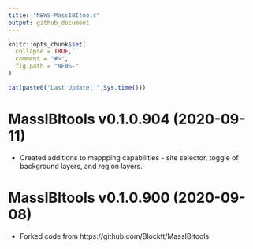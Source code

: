 ```yaml
---
title: "NEWS-MassIBItools"
output: github_document
---
```


<!-- NEWS.md is generated from NEWS.Rmd. Please edit that file -->

```r
knitr::opts_chunk$set(
  collapse = TRUE,
  comment = "#>",
  fig.path = "NEWS-"
)
```

```r
cat(paste0("Last Update: ",Sys.time()))
```

MassIBItools v0.1.0.904 (2020-09-11)
================
* Created additions to mappping capabilities - site selector, toggle of background layers, and region layers. 

MassIBItools v0.1.0.900 (2020-09-08)
================

* Forked code from https://github.com/Blocktt/MassIBItools
